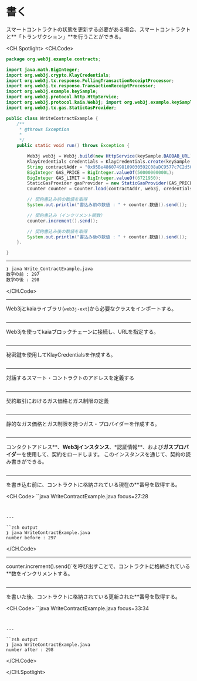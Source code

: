 # 書く

スマートコントラクトの状態を更新する必要がある場合、スマートコントラクトと**「トランザクション」**を行うことができる。

<CH.Spotlight>
<CH.Code>

```java WriteContractExample.java
package org.web3j.example.contracts;

import java.math.BigInteger;
import org.web3j.crypto.KlayCredentials;
import org.web3j.tx.response.PollingTransactionReceiptProcessor;
import org.web3j.tx.response.TransactionReceiptProcessor;
import org.web3j.example.keySample;
import org.web3j.protocol.http.HttpService;
import org.web3j.protocol.kaia.Web3j; import org.web3j.example.keySamplekaia.Web3j;
import org.web3j.tx.gas.StaticGasProvider;

public class WriteContractExample {
    /**
     * @throws Exception
     *
     */
    public static void run() throws Exception {

        Web3j web3j = Web3j.build(new HttpService(keySample.BAOBAB_URL));
        KlayCredentials credentials = KlayCredentials.create(keySample.LEGACY_KEY_privkey);
        String contractAddr = "0x95Be48607498109030592C08aDC9577c7C2d505";
        BigInteger GAS_PRICE = BigInteger.valueOf(50000000000L);
        BigInteger GAS_LIMIT = BigInteger.valueOf(6721950);
        StaticGasProvider gasProvider = new StaticGasProvider(GAS_PRICE, GAS_LIMIT);
        Counter counter = Counter.load(contractAddr, web3j, credentials.convertToCredentials(), gasProvider);

        // 契約書込み前の数値を取得
        System.out.println("書込み前の数値 : " + counter.数値().send());

        // 契約書込み（インクリメント関数）
        counter.increment().send();

        // 契約書込み後の数値を取得
        System.out.println("書込み後の数値 : " + counter.数値().send());
    }.

}
```

---

```zsh output
❯ java Write_ContractExample.java
数字の前 : 297
数字の後 : 298
```

</CH.Code>

---

Web3jとkaiaライブラリ(`web3j-ext`)から必要なクラスをインポートする。

```java WriteContractExample.java focus=1:10

```

---

Web3jを使ってkaiaブロックチェーンに接続し、URLを指定する。

```java WriteContractExample.java focus=19

```

---

秘密鍵を使用してKlayCredentialsを作成する。

```java WriteContractExample.java focus=20

```

---

対話するスマート・コントラクトのアドレスを定義する

```java WriteContractExample.java focus=21

```

---

契約取引におけるガス価格とガス制限の定義

```java WriteContractExample.java focus=22:23

```

---

静的なガス価格とガス制限を持つガス・プロバイダーを作成する。

```java WriteContractExample.java focus=24

```

---

コンタクトアドレス**、**Web3jインスタンス**、\*認証情報**、および**ガスプロバイダー**を使用して、契約をロードします。 このインスタンスを通じて、契約の読み書きができる。

```java WriteContractExample.java focus=25

```

---

を書き込む前に、コントラクトに格納されている現在の\*\*番号を取得する。

<CH.Code>
``java WriteContractExample.java focus=27:28

```


---

``zsh output
❯ java WriteContractExample.java
number before : 297

```

</CH.Code>

---

counter.increment().send()\`を呼び出すことで、コントラクトに格納されている\*\*数をインクリメントする。

```java WriteContractExample.java focus=30:31

```

---

を書いた後、コントラクトに格納されている更新された\*\*番号を取得する。

<CH.Code>
``java WriteContractExample.java focus=33:34

```


---

``zsh output
❯ java WriteContractExample.java
number after : 298
```

</CH.Code>

</CH.Spotlight>
